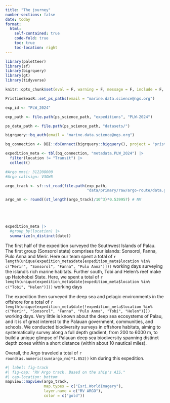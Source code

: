 ```yaml
---
title: "The journey"
number-sections: false
date: today
format: 
  html:
    self-contained: true
    code-fold: true
    toc: true
    toc-location: right
---
```


```r
library(paletteer)
library(sf)
library(bigrquery)
library(gt)
library(tidyverse)

knitr::opts_chunk$set(eval = F, warning = F, message = F, include = F, echo = F)

PristineSeasR::set_ps_paths(email = "marine.data.science@ngs.org")

exp_id <- "PLW_2024"

exp_path <- file.path(ps_science_path, "expeditions", "PLW-2024")

ps_data_path <- file.path(ps_science_path, "datasets/")

bigrquery::bq_auth(email = "marine.data.science@ngs.org")

bq_connection <- DBI::dbConnect(bigrquery::bigquery(), project = "pristine-seas")
```

```r
expedition_meta <- tbl(bq_connection, "metadata.PLW_2024") |> 
  filter(location != "Transit") |> 
  collect()

#Argo mmsi: 312208000
#Argo callsign: V3OW5

argo_track <- sf::st_read(file.path(exp_path,
                                    "data/primary/raw/argo-route/data.geojson")) 

argo_nm <- round((st_length(argo_track)/10^3)*0.539957) # NM





expedition_meta |> 
  #group_by(location) |> 
  summarize(n_distinct(date))
```

The first half of the expedition surveyed the Southwest Islands of Palau. The first group (Sonsorol state) comprises four islands: Sonsorol, Fanna, Pulo Anna and Merir. Here our team spent a total of `r length(unique(expedition_meta$date[expedition_meta$location %in% c("Merir", "Sonsorol", "Fanna", "Pulo Anna")]))` working days surveying the island's rich marine habitats. Further south, Tobi and Helen's reef make up Hatohobei State. Here, we spent a total of `r length(unique(expedition_meta$date[expedition_meta$location %in% c("Tobi", "Helen")]))` working days

The expedition then surveyed the deep sea and pelagic environments in the offshore for a total of `r length(unique(expedition_meta$date[!expedition_meta$location %in% c("Merir", "Sonsorol", "Fanna", "Pulo Anna", "Tobi", "Helen")]))` working days. Very little is known about the deep sea ecosystems of Palau, and it is of great interest to the Palauan government, communities, and schools. We conducted biodiversity surveys in offshore habitats, aiming to systematically survey along a full depth gradient, from 200 to 6000 m, to build a unique glimpse of Palauan deep sea biodiversity spanning distinct depth zones within a short distance (within about 10 nautical miles). 

Overall, the Argo traveled a total of `r round(as.numeric(sum(argo_nm)*1.852))` km during this expedition. 

```r
#| label: fig-track
#| fig-cap: "RV Argo track. Based on the ship's AIS."
#| cap-location: bottom
mapview::mapview(argo_track, 
                 map.types = c("Esri.WorldImagery"), 
                 layer.name = c("RV ARGO"), 
                 color = c("gold"))
```

